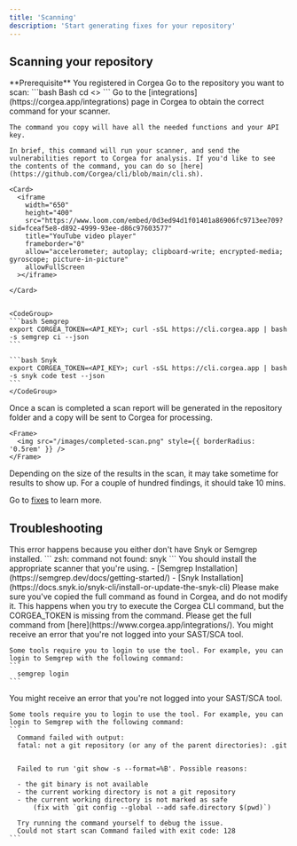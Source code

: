```yaml
---
title: 'Scanning'
description: 'Start generating fixes for your repository'
---
```


## Scanning your repository

<Info>
  **Prerequisite** You registered in Corgea
</Info>


<Steps>
  <Step title="Go to repository">
    Go to the repository you want to scan:
  <CodeGroup>
  ```bash Bash
  cd <<Respository Name>>
  ```
  </CodeGroup>
  </Step>
  <Step title="Get Command">
    Go to the [integrations](https://corgea.app/integrations) page in Corgea to obtain the correct command for your scanner.

    The command you copy will have all the needed functions and your API key. 

    In brief, this command will run your scanner, and send the vulnerabilities report to Corgea for analysis. If you'd like to see the contents of the command, you can do so [here](https://github.com/Corgea/cli/blob/main/cli.sh). 

    <Card>
      <iframe
        width="650"
        height="400"
        src="https://www.loom.com/embed/0d3ed94d1f01401a86906fc9713ee709?sid=fceaf5e8-d892-4999-93ee-d86c97603577"
        title="YouTube video player"
        frameborder="0"
        allow="accelerometer; autoplay; clipboard-write; encrypted-media; gyroscope; picture-in-picture"
        allowFullScreen
      ></iframe>

    </Card>


    <CodeGroup>
    ```bash Semgrep
    export CORGEA_TOKEN=<API_KEY>; curl -sSL https://cli.corgea.app | bash -s semgrep ci --json
    ```

    ```bash Snyk
    export CORGEA_TOKEN=<API_KEY>; curl -sSL https://cli.corgea.app | bash -s snyk code test --json
    ```
    </CodeGroup>
  </Step>
  <Step title="Run Command">
    Once a scan is completed a scan report will be generated in the repository folder and a copy will be sent to Corgea for processing.

    <Frame>
      <img src="/images/completed-scan.png" style={{ borderRadius: '0.5rem' }} />
    </Frame>
  </Step>
  <Step title="Issue Fixes">
  Depending on the size of the results in the scan, it may take sometime for results to show up. For a couple of hundred findings, it should take 10 mins. 

  Go to [fixes](fixes) to learn more.
  </Step>
</Steps>

## Troubleshooting

<AccordionGroup>
  <Accordion title="Command Not Found">
  This error happens because you either don't have Snyk or Semgrep installed. 
  ```
  zsh: command not found: snyk
  ```
  You should install the appropriate scanner that you're using. 
  - [Semgrep Installation](https://semgrep.dev/docs/getting-started/)
  - [Snyk Installation](https://docs.snyk.io/snyk-cli/install-or-update-the-snyk-cli)

  </Accordion>
  <Accordion title="Invalid command provided. Supported SAST tools are snyk and semgrep currently">
    Please make sure you've copied the full command as found in Corgea, and do not modify it. 
  </Accordion>
  <Accordion title="CORGEA_TOKEN is not set">
    This happens when you try to execute the Corgea CLI command, but the CORGEA_TOKEN is missing from the command. Please get the full command from [here](https://www.corgea.app/integrations/). 
  </Accordion>
  <Accordion title="Not Logged In">
    You might receive an error that you're not logged into your SAST/SCA tool. 

    Some tools require you to login to use the tool. For example, you can login to Semgrep with the following command:
    ```
      semgrep login
    ```
  </Accordion>
  <Accordion title="Git Show Failed to Run">
    You might receive an error that you're not logged into your SAST/SCA tool. 

    Some tools require you to login to use the tool. For example, you can login to Semgrep with the following command:
    ```
      Command failed with output:
      fatal: not a git repository (or any of the parent directories): .git


      Failed to run 'git show -s --format=%B'. Possible reasons:

      - the git binary is not available
      - the current working directory is not a git repository
      - the current working directory is not marked as safe
          (fix with `git config --global --add safe.directory $(pwd)`)

      Try running the command yourself to debug the issue.
      Could not start scan Command failed with exit code: 128
    ```
  </Accordion>

</AccordionGroup>



